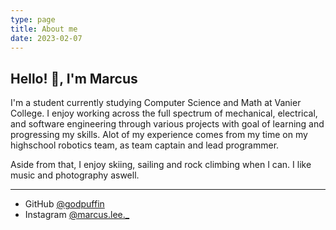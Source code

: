 ```yaml
---
type: page
title: About me
date: 2023-02-07
---
```


## Hello! 👋, I'm Marcus

I'm a student currently studying Computer Science and Math at Vanier College. I enjoy working across the full spectrum of mechanical, electrical, and software engineering through various projects with goal of learning and progressing my skills. Alot of my experience comes from my time on my highschool robotics team, as team captain and lead programmer.

Aside from that, I enjoy skiing, sailing and rock climbing when I can. I like music and photography aswell.

---

- GitHub [@godpuffin](https://github.com/GodPuffin)
- Instagram [@marcus.lee._](https://www.instagram.com/marcus.lee._/)

